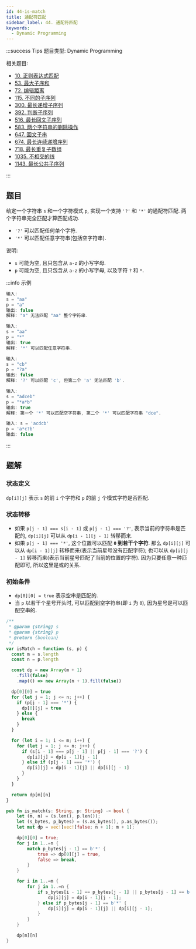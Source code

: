 ```yaml
---
id: 44-is-match
title: 通配符匹配
sidebar_label: 44. 通配符匹配
keywords:
  - Dynamic Programming
---
```


:::success Tips
题目类型: Dynamic Programming

相关题目:

- [10. 正则表达式匹配](/leetcode/hard/10-is-match)
- [53. 最大子序和](/leetcode/medium/53-max-sub-array)
- [72. 编辑距离](/leetcode/medium/72-min-distance)
- [115. 不同的子序列](/leetcode/hard/115-num-distinct)
- [300. 最长递增子序列](/leetcode/medium/300-length-of-lis)
- [392. 判断子序列](/leetcode/easy/392-is-subsequence)
- [516. 最长回文子序列](/leetcode/medium/516-longest-palindrome-subseq)
- [583. 两个字符串的删除操作](/leetcode/medium/583-min-distance)
- [647. 回文子串](/leetcode/medium/647-count-substrings)
- [674. 最长连续递增序列](/leetcode/easy/674-find-length-of-lcis)
- [718. 最长重复子数组](/leetcode/medium/718-find-length)
- [1035. 不相交的线](/leetcode/medium/1035-max-uncrossed-lines)
- [1143. 最长公共子序列](/leetcode/medium/1143-longest-common-subsequence)

:::

## 题目

给定一个字符串 `s` 和一个字符模式 `p`, 实现一个支持 `'?'` 和 `'*'` 的通配符匹配. 两个字符串完全匹配才算匹配成功.

- `'?'` 可以匹配任何单个字符.
- `'*'` 可以匹配任意字符串(包括空字符串).

说明:

- `s` 可能为空, 且只包含从 `a-z` 的小写字母.
- `p` 可能为空, 且只包含从 `a-z` 的小写字母, 以及字符 `?` 和 `*`.

:::info 示例

```ts
输入:
s = "aa"
p = "a"
输出: false
解释: "a" 无法匹配 "aa" 整个字符串.
```

```ts
输入:
s = "aa"
p = "*"
输出: true
解释: '*' 可以匹配任意字符串.
```

```ts
输入:
s = "cb"
p = "?a"
输出: false
解释: '?' 可以匹配 'c', 但第二个 'a' 无法匹配 'b'.
```

```ts
输入:
s = "adceb"
p = "*a*b"
输出: true
解释: 第一个 '*' 可以匹配空字符串, 第二个 '*' 可以匹配字符串 "dce".
```

```ts
输入: s = 'acdcb'
p = 'a*c?b'
输出: false
```

:::

## 题解

### 状态定义

`dp[i][j]` 表示 `s` 的前 `i` 个字符和 `p` 的前 `j` 个模式字符是否匹配.

### 状态转移

- 如果 `p[j - 1] === s[i - 1]` 或 `p[j - 1] === '?'`, 表示当前的字符串是匹配的, `dp[i][j]` 可以从 `dp[i - 1][j - 1]` 转移而来.
- 如果 `p[j - 1] === '*'`, 这个位置可以匹配 **`0` 到若干个字符**. 那么 `dp[i][j]` 可以从 `dp[i - 1][j]` 转移而来(表示当前星号没有匹配字符);
  也可以从 `dp[i][j - 1]` 转移而来(表示当前星号匹配了当前的位置的字符). 因为只要任意一种匹配即可, 所以这里是或的关系.

### 初始条件

- `dp[0][0] = true` 表示空串是匹配的.
- 当 `p` 以若干个星号开头时, 可以匹配到空字符串(即 `i` 为 `0`), 因为星号是可以匹配空串的.


<Tabs>
  <TabItem value="JavaScript" label="JavaScript" default>

```ts
/**
 * @param {string} s
 * @param {string} p
 * @return {boolean}
 */
var isMatch = function (s, p) {
  const m = s.length
  const n = p.length

  const dp = new Array(m + 1)
    .fill(false)
    .map(() => new Array(n + 1).fill(false))

  dp[0][0] = true
  for (let j = 1; j <= n; j++) {
    if (p[j - 1] === '*') {
      dp[0][j] = true
    } else {
      break
    }
  }

  for (let i = 1; i <= m; i++) {
    for (let j = 1; j <= n; j++) {
      if (s[i - 1] === p[j - 1] || p[j - 1] === '?') {
        dp[i][j] = dp[i - 1][j - 1]
      } else if (p[j - 1] === '*') {
        dp[i][j] = dp[i - 1][j] || dp[i][j - 1]
      }
    }
  }

  return dp[m][n]
}
```

</TabItem>
<TabItem value="Rust" label="Rust">

```rust
pub fn is_match(s: String, p: String) -> bool {
    let (m, n) = (s.len(), p.len());
    let (s_bytes, p_bytes) = (s.as_bytes(), p.as_bytes());
    let mut dp = vec![vec![false; n + 1]; m + 1];

    dp[0][0] = true;
    for j in 1..=n {
        match p_bytes[j - 1] == b'*' {
            true => dp[0][j] = true,
            false => break,
        }
    }

    for i in 1..=m {
        for j in 1..=n {
            if s_bytes[i - 1] == p_bytes[j - 1] || p_bytes[j - 1] == b'?' {
                dp[i][j] = dp[i - 1][j - 1];
            } else if p_bytes[j - 1] == b'*' {
                dp[i][j] = dp[i - 1][j] || dp[i][j - 1];
            }
        }
    }

    dp[m][n]
}
```

</TabItem>
</Tabs>

